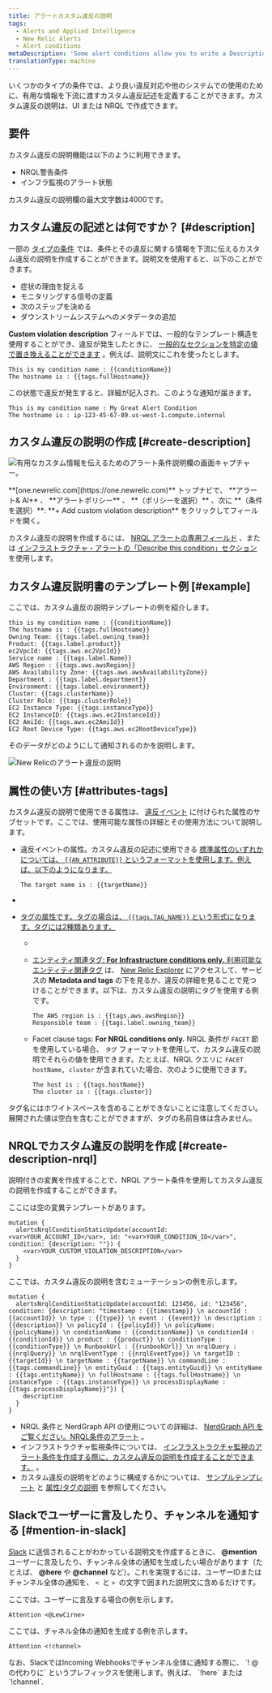 ```yaml
---
title: アラートカスタム違反の説明
tags:
  - Alerts and Applied Intelligence
  - New Relic Alerts
  - Alert conditions
metaDescription: 'Some alert conditions allow you to write a Description, which adds context to your violations and notifications.'
translationType: machine
---
```




いくつかのタイプの条件では、より良い違反対応や他のシステムでの使用のために、有用な情報を下流に渡すカスタム違反記述を定義することができます。カスタム違反の説明は、UI または NRQL で作成できます。

## 要件

カスタム違反の説明機能は以下のように利用できます。

* NRQL警告条件
* インフラ監視のアラート状態

カスタム違反の説明欄の最大文字数は4000です。

## カスタム違反の記述とは何ですか？ [#description]

一部の [タイプの条件](#requirements) では、条件とその違反に関する情報を下流に伝えるカスタム違反の説明を作成することができます。説明文を使用すると、以下のことができます。

* 症状の理由を捉える
* モニタリングする信号の定義
* 次のステップを決める
* ダウンストリームシステムへのメタデータの追加

**Custom violation description** フィールドでは、一般的なテンプレート構造を使用することができ、違反が発生したときに、 [一般的なセクションを特定の値で置き換えることができます](#substitution-format) 。例えば、説明文にこれを使ったとします。

```
This is my condition name : {{conditionName}}
The hostname is : {{tags.fullHostname}}
```

この状態で違反が発生すると、詳細が記入され、このような通知が届きます。

```
This is my condition name : My Great Alert Condition
The hostname is : ip-123-45-67-89.us-west-1.compute.internal
```

## カスタム違反の説明の作成 [#create-description]

<img
  src={alertsConditionDescriptionField}
  title="アラート状態の説明欄には、いくつかのコンテンツ例があります。"
  alt="有用なカスタム情報を伝えるためのアラート条件説明欄の画面キャプチャー。"
/>

<figcaption>
  **[one.newrelic.com](https://one.newrelic.com)** トップナビで、 **アラート& AI** 、 **アラートポリシー** 、 **（ポリシーを選択）** 、次に **（条件を選択）**: **+ Add custom violation description** をクリックしてフィールドを開く。
</figcaption>

カスタム違反の説明を作成するには、 [NRQL アラートの専用フィールド](/docs/alerts-applied-intelligence/new-relic-alerts/alert-conditions/create-nrql-alert-conditions/) 、または [インフラストラクチャ・アラートの「Describe this condition」セクション](/docs/infrastructure/new-relic-infrastructure/infrastructure-alert-conditions/infrastructure-alerts-add-edit-or-view-host-alert-information/) を使用します。

## カスタム違反説明書のテンプレート例 [#example]

ここでは、カスタム違反の説明テンプレートの例を紹介します。

```
this is my condition name : {{conditionName}}
The hostname is : {{tags.fullHostname}}
Owning Team: {{tags.label.owning_team}}
Product: {{tags.label.product}}
ec2VpcId: {{tags.aws.ec2VpcId}}
Service name : {{tags.label.Name}}
AWS Region : {{tags.aws.awsRegion}}
AWS Availability Zone: {{tags.aws.awsAvailabilityZone}}
Department : {{tags.label.department}}
Environment: {{tags.label.environment}}
Cluster: {{tags.clusterName}}
Cluster Role: {{tags.clusterRole}}
EC2 Instance Type: {{tags.instanceType}}
EC2 InstanceID: {{tags.aws.ec2InstanceId}}
EC2 AmiId: {{tags.aws.ec2AmiId}}
EC2 Root Device Type: {{tags.aws.ec2RootDeviceType}}
```

そのデータがどのようにして通知されるのかを説明します。

<img
  src={newRelicAlertViolationDescriptionScreenshot}
  title="New-relic-alert-violation-description-screenshot.png"
  alt="New Relicのアラート違反の説明 "
/>

## 属性の使い方 [#attributes-tags]

カスタム違反の説明で使用できる属性は、 [違反イベント](/docs/alerts/new-relic-alerts/defining-conditions/violation-event-attributes) に付けられた属性のサブセットです。ここでは、使用可能な属性の詳細とその使用方法について説明します。

* 違反イベントの属性。カスタム違反の記述に使用できる [標準属性のいずれかについては、 `{{AN_ATTRIBUTE}}` というフォーマットを使用します。例えば、以下のようになります。](/docs/alerts/new-relic-alerts/defining-conditions/violation-event-attributes)

  ```
  The target name is : {{targetName}}
  ```

* [](/docs/alerts/new-relic-alerts/defining-conditions/violation-event-attributes)

* [タグの属性です。タグの場合は、 `{{tags.TAG_NAME}}` という形式になります。タグには2種類あります。](/docs/alerts/new-relic-alerts/defining-conditions/violation-event-attributes)

  * [](/docs/alerts/new-relic-alerts/defining-conditions/violation-event-attributes)

  * [](/docs/alerts/new-relic-alerts/defining-conditions/violation-event-attributes)

    [エンティティ関連タグ: **For Infrastructure conditions only.** 利用可能な ](/docs/alerts/new-relic-alerts/defining-conditions/violation-event-attributes)[エンティティ関連タグ](/docs/new-relic-one/use-new-relic-one/core-concepts/tagging-use-tags-organize-group-what-you-monitor#) は、 [New Relic Explorer](/docs/new-relic-one/use-new-relic-one/ui-data/new-relic-one-entity-explorer-view-performance-across-apps-services-hosts) にアクセスして、サービスの **Metadata and tags** の下を見るか、違反の詳細を見ることで見つけることができます。以下は、カスタム違反の説明にタグを使用する例です。

    ```
    The AWS region is : {{tags.aws.awsRegion}}
    Responsible team : {{tags.label.owning_team}}
    ```

  * Facet clause tags: **For NRQL conditions only.** NRQL 条件が `FACET` 節を使用している場合、 `タグ` フォーマットを使用して、カスタム違反の説明でそれらの値を使用できます。たとえば、NRQL クエリに `FACET hostName, cluster` が含まれていた場合、次のように使用できます。

    ```
    The host is : {{tags.hostName}}
    The cluster is : {{tags.cluster}}
    ```

タグ名にはホワイトスペースを含めることができないことに注意してください。展開された値は空白を含むことができますが、タグの名前自体は含みません。

## NRQLでカスタム違反の説明を作成 [#create-description-nrql]

説明付きの変異を作成することで、NRQL アラート条件を使用してカスタム違反の説明を作成することができます。

ここには空の変異テンプレートがあります。

```
mutation {
  alertsNrqlConditionStaticUpdate(accountId: <var>YOUR_ACCOUNT_ID</var>, id: "<var>YOUR_CONDITION_ID</var>", condition: {description: ""}) {
    <var>YOUR_CUSTOM_VIOLATION_DESCRIPTION</var>
  }
}
```

ここでは、カスタム違反の説明を含むミューテーションの例を示します。

```
mutation {
  alertsNrqlConditionStaticUpdate(accountId: 123456, id: "123456", condition: {description: "timestamp : {{timestamp}} \n accountId : {{accountId}} \n type : {{type}} \n event : {{event}} \n description : {{description}} \n policyId : {{policyId}} \n policyName: {{policyName}} \n conditionName : {{conditionName}} \n conditionId : {{conditionId}} \n product : {{product}} \n conditionType : {{conditionType}} \n RunbookUrl : {{runbookUrl}} \n nrqlQuery : {{nrqlQuery}} \n nrqlEventType : {{nrqlEventType}} \n targetID : {{targetId}} \n targetName : {{targetName}} \n commandLine : {{tags.commandLine}} \n entityGuid : {{tags.entityGuid}} \n entityName : {{tags.entityName}} \n fullHostname : {{tags.fullHostname}} \n instanceType : {{tags.instanceType}} \n processDisplayName : {{tags.processDisplayName}}"}) {
    description
  }
}
```

* NRQL 条件と NerdGraph API の使用についての詳細は、 [NerdGraph API をご覧ください。NRQL条件のアラート](/docs/alerts/alerts-nerdgraph/nerdgraph-examples/nerdgraph-api-alerts-nrql-conditions) 。
* インフラストラクチャ監視条件については、 [インフラストラクチャ監視のアラート条件を作成する際に、カスタム違反の説明を作成することができます。](/docs/infrastructure/new-relic-infrastructure/infrastructure-alert-conditions/infrastructure-alerts-add-edit-or-view-host-alert-information) 。
* カスタム違反の説明をどのように構成するかについては、 [サンプルテンプレート](#example) と [属性/タグの説明](#attributes-tags) を参照してください。

## Slackでユーザーに言及したり、チャンネルを通知する [#mention-in-slack]

[Slack](/docs/alerts-applied-intelligence/new-relic-alerts/alert-notifications/notification-channels-control-where-send-alerts#slack) に送信されることがわかっている説明文を作成するときに、 **@mention** ユーザーに言及したり、チャンネル全体の通知を生成したい場合があります（たとえば、 **@here** や **@channel** など）。これを実現するには、ユーザーIDまたはチャンネル全体の通知を、 `< `と `> `の文字で囲まれた説明文に含めるだけです。

ここでは、ユーザーに言及する場合の例を示します。

```
Attention <@LewCirne>
```

ここでは、チャネル全体の通知を生成する例を示します。

```
Attention <!channel>
```

<Callout variant="important">
  なお、SlackではIncoming Webhooksでチャンネル全体に通知する際に、 `! @ の代わりに` というプレフィックスを使用します。例えば、 `!here` または `!channel`.
</Callout>
